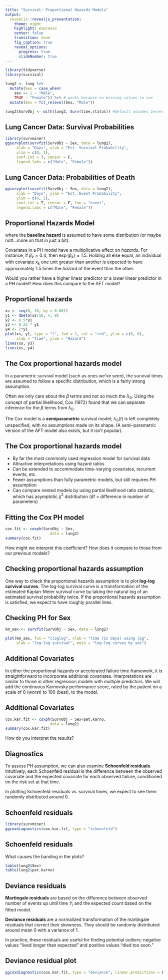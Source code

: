 ```yaml
---
title: "Survival: Proportional Hazards Models"
output: 
  revealjs::revealjs_presentation:
    theme: night
    highlight: espresso
    center: false
    transition: none
    fig_caption: true
    reveal_options:
      progress: true
      slideNumber: true
---
```


```r
library(tidyverse)
library(survival)

lung2 <- lung %>%
  mutate(Sex = case_when(
    sex == 1 ~ "Male",
    TRUE ~ "Female")) %>% # works because no missing values in sex
  mutate(Sex = fct_relevel(Sex, "Male")) 

lung2$SurvObj <- with(lung2, Surv(time,status)) #default assumes 1=censored, 2=dead, which is the case here, or 0=alive, 1=dead, need to watch if other coding scheme used
```

## Lung Cancer Data: Survival Probabilities

```r
library(survminer)
ggsurvplot(survfit(SurvObj ~ Sex, data = lung2), 
     xlab = "Days", ylab = "Est. Survival Probability", 
     ylim = c(0, 1),
     conf.int = T, censor = F, 
     legend.labs = c("Male", "Female"))
```

## Lung Cancer Data: Probabilities of Death

```r
ggsurvplot(survfit(SurvObj ~ Sex, data = lung2), 
     xlab = "Days", ylab = "Est. Event Probability", 
     ylim = c(0, 1),
     conf.int = T, censor = F, fun = "event", 
     legend.labs = c("Male", "Female"))
```


## Proportional Hazards Model

\begin{align*}
\lambda(t) &= \lambda_0(t)\exp\left(\beta_1x_1 + \beta_2x_2 + \cdots + \beta_px_p \right)
\end{align*}

where the **baseline hazard** is assumed to have some distribution 
(or maybe not!...more on that in just a bit). 

Covariates in a PH model have a multiplicative effect on *hazards*. For
instance, if $\beta_k = 0.4$, then $\exp(\beta_k) \approx 1.5$. Holding all else 
equal, an individual with covariate $x_k$ one unit greater than another is 
expected to have approximately 1.5 times the *hazard* of the event than the
other.


Would you rather have a higher linear predictor or a lower linear predictor
in a PH model? How does this compare to the AFT model?

## Proportional hazards

```r
xs <- seq(0, 10, by = 0.001)
y1 <- dbeta(xs/10, 4, 8)
y2 <- 0.5*y1
y3 <- 0.25 * y1
y4 <- 2*y1
plot(xs, y1, type = "l", lwd = 2, col = "red", ylim = c(0, 6),
     xlab = "Time", ylab = "Hazard")
lines(xs, y3)
lines(xs, y4)
```

## The Cox proportional hazards model

\begin{align*}
\lambda(t) &= \lambda_0(t)\exp\left(\beta_1x_1 + \beta_2x_2 + \cdots + \beta_px_p \right)
\end{align*}

In a parametric survival model (such as ones we've seen), the survival times
are assumed to follow a specific distribution, which is a fairly strong
assumption.


Often we only care about the $\beta$ terms and not so much the 
$\lambda_0$. Using the concept of partial likelihood, Cox (1972) found that we 
can separate inference for the $\beta$ terms from $\lambda_0$. 

The Cox model is a **semiparametric** survival model; $\lambda_0(t)$ is left 
completely unspecified, with no assumptions made on its shape. (A
semi-parametric version of the AFT model also exists, but it isn't popular).

## The Cox proportional hazards model

- By far the most commonly used regression model for survival data
- Attractive interpretations using hazard ratios
- Can be extended to accommodate time-varying covariates, recurrent events, etc.
- Fewer assumptions than fully parametric models, but still requires PH 
assumption
- Can compare nested models by using partial likelihood ratio statistic, which
has asymptotic $\chi^2$ distribution (df = difference in number of parameters)

## Fitting the Cox PH model

```r

cox.fit <- coxph(SurvObj ~ Sex, 
                    data = lung2)
summary(cox.fit)
```

How might we interpret this coefficient? How does it compare to those from our previous
models?

## Checking proportional hazards assumption

One way to check the proportional hazards assumption is to plot **log-log survival curves**.  The log-log survival curve is a transformation of the estimated Kaplan-Meier survival curve by taking the natural log of an estimated survival probability twice. If the proportional hazards assumption is satisfied, we expect to have roughly parallel lines.

## Checking PH for Sex

```r
km_sex <- survfit(SurvObj ~ Sex, data = lung2)

plot(km_sex, fun = "cloglog", xlab = "Time (in days) using log",
     ylab = "log-log survival", main = "log-log curves by sex") 
```

## Additional Covariates

In either the proportional hazards or accelerated failure time framework, it is straightforward to incorporate additional covariates.   Interpretations are similar to those in other regression models with multiple predictors. We will add the continuous Karnovsky performance score, rated by the patient on a scale of 0 (worst) to 100 (best), to the model.

## Additional Covariates

```r

cox.kar.fit <- coxph(SurvObj ~ Sex+pat.karno, 
                    data = lung2)
summary(cox.kar.fit)
```

How do you interpret the results?


## Diagnostics

To assess PH assumption, we can also examine **Schoenfeld residuals**. 
Intuitively, each Schoenfeld residual is the difference between the observed
covariate and the expected covariate for each observed failure, conditioned on
the risk set at that time.

In plotting Schoenfeld residuals vs. survival times, we expect to see them
randomly distributed around 0.

## Schoenfeld residuals

```r
library(survminer)
ggcoxdiagnostics(cox.kar.fit, type = "schoenfeld")
```

## Schoenfeld residuals

What causes the banding in the plots?  

```r

table(lung2$Sex)
table(lung2$pat.karno)

```

## Deviance residuals

**Martingale residuals** are based on the difference between observed number 
of events up until time $Y_i$ and the expected count based on the fitted model.

**Deviance residuals** are a normalized transformation of the martingale
residuals that correct their skewness. They should be randomly distributed 
around mean 0 with a variance of 1.

In practice, these residuals are useful for finding potential outliers: negative
values "lived longer than expected" and positive values "died too soon."

## Deviance residual plot

```r
ggcoxdiagnostics(cox.kar.fit, type = "deviance", linear.predictions = F)
```